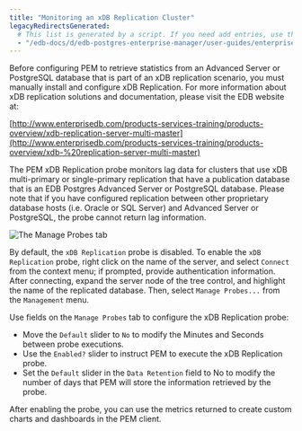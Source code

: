 ```yaml
---
title: "Monitoring an xDB Replication Cluster"
legacyRedirectsGenerated:
  # This list is generated by a script. If you need add entries, use the `legacyRedirects` key.
  - "/edb-docs/d/edb-postgres-enterprise-manager/user-guides/enterprise-features-guide/8.0/monitoring_xdb_replication_cluster.html"
---
```


Before configuring PEM to retrieve statistics from an Advanced Server or PostgreSQL database that is part of an xDB replication scenario, you must manually install and configure xDB Replication. For more information about xDB replication solutions and documentation, please visit the EDB website at:

[http://www.enterprisedb.com/products-services-training/products-overview/xdb-replication-server-multi-master](http://www.enterprisedb.com/products-services-training/products-overview/xdb-%20replication-server-multi-master)

The PEM xDB Replication probe monitors lag data for clusters that use xDB multi-primary or single-primary replication that have a publication database that is an EDB Postgres Advanced Server or PostgreSQL database. Please note that if you have configured replication between other proprietary database hosts (i.e. Oracle or SQL Server) and Advanced Server or PostgreSQL, the probe cannot return lag information.

![The Manage Probes tab](../images/pem_manage_probes_tab.png)

By default, the `xDB Replication` probe is disabled. To enable the `xDB Replication` probe, right click on the name of the server, and select `Connect` from the context menu; if prompted, provide authentication information. After connecting, expand the server node of the tree control, and highlight the name of the replicated database. Then, select `Manage Probes...` from the `Management` menu.

Use fields on the `Manage Probes` tab to configure the xDB Replication probe:

-   Move the `Default` slider to `No` to modify the Minutes and Seconds between probe executions.
-   Use the `Enabled?` slider to instruct PEM to execute the xDB Replication probe.
-   Set the `Default` slider in the `Data Retention` field to No to modify the number of days that PEM will store the information retrieved by the probe.

After enabling the probe, you can use the metrics returned to create custom charts and dashboards in the PEM client.

